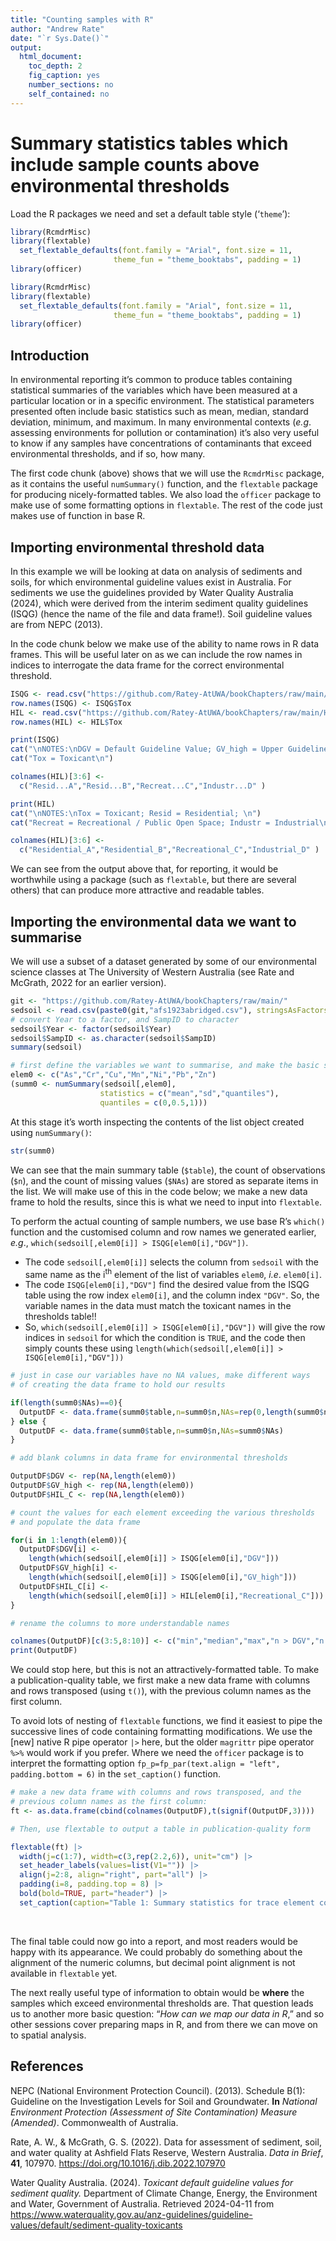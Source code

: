 ```yaml
---
title: "Counting samples with R"
author: "Andrew Rate"
date: "`r Sys.Date()`"
output: 
  html_document: 
    toc_depth: 2
    fig_caption: yes
    number_sections: no
    self_contained: no
---
```


# Summary statistics tables which include sample counts above environmental thresholds

Load the R packages we need and set a default table style (&lsquo;`theme`&rsquo;):

```r
library(RcmdrMisc)
library(flextable)
  set_flextable_defaults(font.family = "Arial", font.size = 11, 
                       theme_fun = "theme_booktabs", padding = 1)
library(officer)
```

```r
library(RcmdrMisc)
library(flextable)
  set_flextable_defaults(font.family = "Arial", font.size = 11, 
                       theme_fun = "theme_booktabs", padding = 1)
library(officer)
```

## Introduction

In environmental reporting it's common to produce tables containing statistical
summaries of the variables which have been measured at a particular location or
in a specific environment. The statistical parameters presented often include 
basic statistics such as mean, median, standard deviation, minimum, and maximum. 
In many environmental contexts (*e.g*. assessing environments for pollution or 
contamination) it's also very useful to know if any samples have concentrations
of contaminants that exceed environmental thresholds, and if so, how many.

The first code chunk (above) shows that we will use the `RcmdrMisc` package, as 
it contains the useful `numSummary()` function, and the `flextable` package for 
producing nicely-formatted tables. We also load the `officer` package to 
make use of some formatting options in `flextable`. The rest of the code just 
makes use of function in base R.

## Importing environmental threshold data

In this example we will be looking at data on analysis of sediments and soils,
for which environmental guideline values exist in Australia. For sediments we
use the guidelines provided by Water Quality Australia (2024), which were
derived from the interim sediment quality guidelines (ISQG) (hence the name of
the file and data frame!). Soil guideline values are from NEPC (2013).

In the code chunk below we make use of the ability to name rows in R data
frames. This will be useful later on as we can include the row names in indices
to interrogate the data frame for the correct environmental threshold.

```r
ISQG <- read.csv("https://github.com/Ratey-AtUWA/bookChapters/raw/main/ISQG.csv")
row.names(ISQG) <- ISQG$Tox
HIL <- read.csv("https://github.com/Ratey-AtUWA/bookChapters/raw/main/HIL_NEPM.csv")
row.names(HIL) <- HIL$Tox
```

```r
print(ISQG)
cat("\nNOTES:\nDGV = Default Guideline Value; GV_high = Upper Guideline Value; \n")
cat("Tox = Toxicant\n")
```

```r
colnames(HIL)[3:6] <- 
  c("Resid...A","Resid...B","Recreat...C","Industr...D" )
```


```r
print(HIL)
cat("\nNOTES:\nTox = Toxicant; Resid = Residential; \n")
cat("Recreat = Recreational / Public Open Space; Industr = Industrial\n")
```

```r
colnames(HIL)[3:6] <- 
  c("Residential_A","Residential_B","Recreational_C","Industrial_D" )
```

We can see from the output above that, for reporting, it would be worthwhile
using a package (such as `flextable`, but there are several others) that can
produce more attractive and readable tables.

## Importing the environmental data we want to summarise

We will use a subset of a dataset generated by some of our environmental science
classes at The University of Western Australia (see Rate and McGrath, 2022 for
an earlier version).

```r
git <- "https://github.com/Ratey-AtUWA/bookChapters/raw/main/"
sedsoil <- read.csv(paste0(git,"afs1923abridged.csv"), stringsAsFactors = TRUE)
# convert Year to a factor, and SampID to character
sedsoil$Year <- factor(sedsoil$Year)
sedsoil$SampID <- as.character(sedsoil$SampID)
summary(sedsoil)
```

```r
# first define the variables we want to summarise, and make the basic summary
elem0 <- c("As","Cr","Cu","Mn","Ni","Pb","Zn")
(summ0 <- numSummary(sedsoil[,elem0], 
                    statistics = c("mean","sd","quantiles"),
                    quantiles = c(0,0.5,1)))
```

At this stage it's worth inspecting the contents of the list object created 
using `numSummary()`:

```r
str(summ0)
```

We can see that the main summary table (`$table`), the count of observations
(`$n`), and the count of missing values (`$NAs`) are stored as separate items in
the list. We will make use of this in the code below; we make a new data frame 
to hold the results, since this is what we need to input into `flextable`.

To perform the actual counting of sample numbers, we use base R's `which()` 
function and the customised column and row names we generated earlier, *e.g*.,
`which(sedsoil[,elem0[i]] > ISQG[elem0[i],"DGV"])`.  

* The code `sedsoil[,elem0[i]]` selects the column from `sedsoil` with the same name as the i^th^ element of the list of variables `elem0`, *i.e*. `elem0[i]`.  
* The code `ISQG[elem0[i],"DGV"]` find the desired value from the ISQG table using the row index `elem0[i]`, and the column index `"DGV"`.  So, the variable names in the data must match the toxicant names in the thresholds table!!
* So, `which(sedsoil[,elem0[i]] > ISQG[elem0[i],"DGV"])` will give the row indices in `sedsoil` for which the condition is `TRUE`, and the code then simply counts these using `length(which(sedsoil[,elem0[i]] > ISQG[elem0[i],"DGV"]))`

```r
# just in case our variables have no NA values, make different ways
# of creating the data frame to hold our results

if(length(summ0$NAs)==0){
  OutputDF <- data.frame(summ0$table,n=summ0$n,NAs=rep(0,length(summ0$n)))
} else {
  OutputDF <- data.frame(summ0$table,n=summ0$n,NAs=summ0$NAs)
}

# add blank columns in data frame for environmental thresholds

OutputDF$DGV <- rep(NA,length(elem0))
OutputDF$GV_high <- rep(NA,length(elem0))
OutputDF$HIL_C <- rep(NA,length(elem0))

# count the values for each element exceeding the various thresholds
# and populate the data frame

for(i in 1:length(elem0)){
  OutputDF$DGV[i] <- 
    length(which(sedsoil[,elem0[i]] > ISQG[elem0[i],"DGV"]))
  OutputDF$GV_high[i] <- 
    length(which(sedsoil[,elem0[i]] > ISQG[elem0[i],"GV_high"]))
  OutputDF$HIL_C[i] <- 
    length(which(sedsoil[,elem0[i]] > HIL[elem0[i],"Recreational_C"]))
}

# rename the columns to more understandable names

colnames(OutputDF)[c(3:5,8:10)] <- c("min","median","max","n > DGV","n > GV-high", "n > HIL(C)")
print(OutputDF)
```

We could stop here, but this is not an attractively-formatted table. To make a
publication-quality table, we first make a new data frame with columns and rows
transposed (using `t()`), with the previous column names as the first column.

To avoid lots of nesting of `flextable` functions, we find it easiest to pipe 
the successive lines of code containing formatting modifications. We use the 
[new] native R pipe operator `|>` here, but the older `magrittr` pipe operator 
`%>%` would work if you prefer. Where we need the `officer` package is to 
interpret the formatting option `fp_p=fp_par(text.align = "left", padding.bottom = 6)`
in the `set_caption()` function.

```r
# make a new data frame with columns and rows transposed, and the 
# previous column names as the first column:
ft <- as.data.frame(cbind(colnames(OutputDF),t(signif(OutputDF,3))))

# Then, use flextable to output a table in publication-quality form

flextable(ft) |>
  width(j=c(1:7), width=c(3,rep(2.2,6)), unit="cm") |>
  set_header_labels(values=list(V1="")) |>
  align(j=2:8, align="right", part="all") |>
  padding(i=8, padding.top = 8) |>
  bold(bold=TRUE, part="header") |>
  set_caption(caption="Table 1: Summary statistics for trace element concentrations (mg/kg) in sediment or soil at Ashfield Flats 2019-2023. Abbreviations: n = number of valid observations; NAs = number of missing observations; n > DGV is number of samples exceeding the sediment Default Guideline Value; n > GV-high is number of samples exceeding the sediment upper Guideline Value at which toxicity effects might be expected (Water Quality Australia, 2024). HIL(C) is the human-health based investigation level for Recreational (public open space) land use (NEPC, 2013).", align_with_table=F, fp_p=fp_par(text.align = "left", padding.bottom = 6))
```

<p>&nbsp;</p>

The final table could now go into a report, and most readers would be happy with
its appearance. We could probably do something about the alignment of the
numeric columns, but decimal point alignment is not available in `flextable` yet.

The next really useful type of information to obtain would be **where** the samples
which exceed environmental thresholds are. That question leads us to another
more basic question: &ldquo;*How can we map our data in R*,&rdquo; and so other
sessions cover preparing maps in R, and from there we can move on to spatial
analysis.

## References

NEPC (National Environment Protection Council). (2013). Schedule B(1): Guideline on the Investigation Levels for Soil and Groundwater. **In** *National Environment Protection (Assessment of Site Contamination) Measure (Amended)*. Commonwealth of Australia. 

Rate, A. W., & McGrath, G. S. (2022). Data for assessment of sediment, soil, and water quality at Ashfield Flats Reserve, Western Australia. *Data in Brief*, **41**, 107970. [https://doi.org/10.1016/j.dib.2022.107970](https://doi.org/10.1016/j.dib.2022.107970){target="_blank"} 


Water Quality Australia. (2024). *Toxicant default guideline values for sediment quality.* Department of Climate Change, Energy, the Environment and Water, Government of Australia. Retrieved 2024-04-11 from [https://www.waterquality.gov.au/anz-guidelines/guideline-values/default/sediment-quality-toxicants](https://www.waterquality.gov.au/anz-guidelines/guideline-values/default/sediment-quality-toxicants){target="_blank"}

<p>&nbsp;</p>
